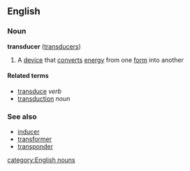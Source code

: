 ==English==
===Noun===
'''transducer''' ([[transducers]])
{{wikipedia}}

# A [[device]] that [[convert]]s [[energy]] from one [[form]] into another

====Related terms====
*[[transduce]] ''verb''
*[[transduction]] ''noun''

===See also===
*[[inducer]]
*[[transformer]]
*[[transponder]]

[[category:English nouns]]